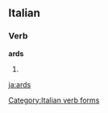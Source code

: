 ==Italian==

===Verb===
'''ards'''

# {{form of|[[first-person|First-person]] [[singular]] [[past historic]]|[[ardere#Italian|ardere]]|lang=Italian}}

[[Category:Italian verb forms]]

[[ja:ards]]